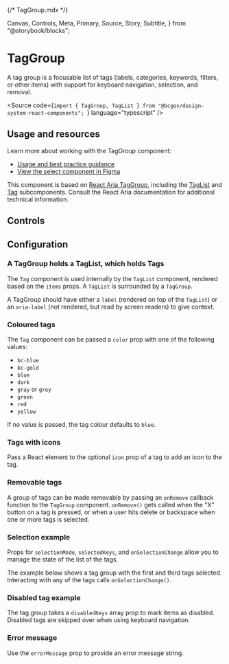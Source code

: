 {/* TagGroup.mdx */}

  Canvas,
  Controls,
  Meta,
  Primary,
  Source,
  Story,
  Subtitle,
} from "@storybook/blocks";


<Meta of={TagGroupStories} />

# TagGroup

<Subtitle>
  A tag group is a focusable list of tags (labels, categories, keywords,
  filters, or other items) with support for keyboard navigation, selection, and
  removal.
</Subtitle>

<Source
  code={`import { TagGroup, TagList } from "@bcgov/design-system-react-components"; `}
  language="typescript"
/>

## Usage and resources

Learn more about working with the TagGroup component:

- [Usage and best practice guidance](https://www2.gov.bc.ca/gov/content/digital/design-system/components/tags)
- [View the select component in Figma](https://www2.gov.bc.ca/gov/content?id=8E36BE1D10E04A17B0CD4D913FA7AC43#designers)

This component is based on [React Aria TagGroup](https://react-spectrum.adobe.com/react-aria/TagGroup.html), including the [TagList](https://react-spectrum.adobe.com/react-aria/TagGroup.html#taglist) and [Tag](https://react-spectrum.adobe.com/react-aria/TagGroup.html#tag) subcomponents. Consult the React Aria documentation for additional technical information.

## Controls

<Canvas of={TagGroupStories.TagGroupTemplate} />
<Controls of={TagGroupStories.TagGroupTemplate} />

## Configuration

### A TagGroup holds a TagList, which holds Tags

The `Tag` component is used internally by the `TagList` component, rendered based on the `items` props. A `TagList` is surrounded by a `TagGroup`.

A TagGroup should have either a `label` (rendered on top of the `TagList`) or an `aria-label` (not rendered, but read by screen readers) to give context.

<Canvas of={TagGroupStories.SingleTag} />

<Canvas of={TagGroupStories.MultipleTags} />

### Coloured tags

The `Tag` component can be passed a `color` prop with one of the following values:

- `bc-blue`
- `bc-gold`
- `blue`
- `dark`
- `gray` or `grey`
- `green`
- `red`
- `yellow`

If no value is passed, the tag colour defaults to `blue`.

<Canvas of={TagGroupStories.MultipleTagsInEachColor} />
<Canvas of={TagGroupStories.ColorsRemovable} />

### Tags with icons

Pass a React element to the optional `icon` prop of a tag to add an icon to the tag.

<Canvas of={TagGroupStories.TagsWithIcons} />

### Removable tags

A group of tags can be made removable by passing an `onRemove` callback function to the `TagGroup` component. `onRemove()` gets called when the "X" button on a tag is pressed, or when a user hits delete or backspace when one or more tags is selected.

<Canvas of={TagGroupStories.RemovableTagGroup} />

### Selection example

Props for `selectionMode`, `selectedKeys`, and `onSelectionChange` allow you to manage the state of the list of the tags.

The example below shows a tag group with the first and third tags selected. Interacting with any of the tags calls `onSelectionChange()`.

<Canvas of={TagGroupStories.SelectionTagGroup} />

### Disabled tag example

The tag group takes a `disabledKeys` array prop to mark items as disabled. Disabled tags are skipped over when using keyboard navigation.

<Canvas of={TagGroupStories.DisabledTagGroup} />

### Error message

Use the `errorMessage` prop to provide an error message string.

<Canvas of={TagGroupStories.WithError} />

